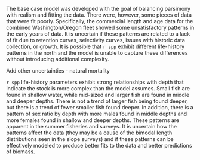 The base case model was developed with the goal of balancing parsimony with realism and fitting the data.  There were, however, some pieces of data that were fit poorly.  Specifically, the commercial length and age data for the combined Washington/Oregon fleet showed some unsatisfactory patterns in the early years of data. It is uncertain if these patterns are related to a lack of fit due to retention curves, selectivity curves, issues with historic data collection, or growth.  It is possible that `r spp` exhibit different life-history patterns in the north and the model is unable to capture these differences without introducing additional complexity.

Add other uncertainties - natural mortality

`r spp` life-history parameters exhibit strong relationships with depth that indicate the stock is more complex than the model assumes.  Small fish are found in shallow water, while mid-sized and larger fish are found in middle and deeper depths.  There is not a trend of larger fish being found deeper, but there is a trend of fewer smaller fish found deeper.  In addition, there is a pattern of sex ratio by depth with more males found in middle depths and more females found in shallow and deeper depths.  These patterns are apparent in the summer fisheries and surveys.  It is uncertain how the patterns affect the data (they may be a cause of the bimodal length distributions seen in the slope surveys) and if these patterns can be effectively modeled to produce better fits to the data and better predictions of biomass.